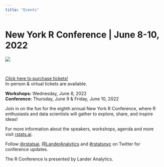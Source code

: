 ```yaml
---
title: "Events"
---
```


# New York R Conference | June 8-10, 2022

<div style="max-width: 800px;">
<a href="https://rstats.ai/nyr/?utm_source=nyhackr">
<img src="images/2022_Email_website_Banner_NYR.png">
</a>
</div>


<br>

[Click here to purchase tickets!](https://rstats.ai/tickets/?utm_source=rstatsai)  
In-person & virtual tickets are available.

**Workshops:** Wednesday, June 8, 2022  
**Conference:** Thursday, June 9 & Friday, June 10, 2022  

Join in on the fun for the eighth annual New York R Conference, where R enthusiasts and data scientists will gather to explore, share, and inspire ideas!  

For more information about the speakers, workshops, agenda and more visit [rstats.ai](https://rstats.ai/nyr).  

Follow [@rstatsai](https://twitter.com/rstatsai/?utm_source=rstatsai), [@LanderAnalytics](https://twitter.com/LanderAnalytics/?utm_source=rstatsai) and [#rstatsnyc](https://twitter.com/hashtag/rstatsnyc/?utm_source=rstatsai) on Twitter for conference updates.

The R Conference is presented by Lander Analytics.

